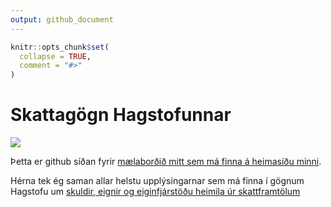 ```yaml
---
output: github_document
---
```


<!-- README.md is generated from README.Rmd. Please edit that file -->

```r
knitr::opts_chunk$set(
  collapse = TRUE,
  comment = "#>"
)
```

# Skattagögn Hagstofunnar

[![](figures/maelabord_screenshot.png)](https://bggj.is/skattagogn)

Þetta er github síðan fyrir [mælaborðið mitt sem má finna á heimasíðu minni](https://bggj.is/skattagogn){target="_blank}.

Hérna tek ég saman allar helstu upplýsingarnar sem má finna í gögnum Hagstofu um [skuldir, eignir og eiginfjárstöðu heimila úr skattframtölum](https://hagstofa.is/talnaefni/samfelag/lifskjor/skuldir-og-eignir/)